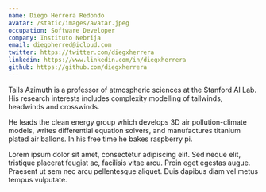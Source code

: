 ```yaml
---
name: Diego Herrera Redondo
avatar: /static/images/avatar.jpeg
occupation: Software Developer
company: Instituto Nebrija
email: diegoherred@icloud.com
twitter: https://twitter.com/diegxherrera
linkedin: https://www.linkedin.com/in/diegxherrera
github: https://github.com/diegxherrera
---
```


Tails Azimuth is a professor of atmospheric sciences at the Stanford AI Lab. His research interests includes complexity modelling of tailwinds, headwinds and crosswinds.

He leads the clean energy group which develops 3D air pollution-climate models, writes differential equation solvers, and manufactures titanium plated air ballons. In his free time he bakes raspberry pi.

Lorem ipsum dolor sit amet, consectetur adipiscing elit. Sed neque elit, tristique placerat feugiat ac, facilisis vitae arcu. Proin eget egestas augue. Praesent ut sem nec arcu pellentesque aliquet. Duis dapibus diam vel metus tempus vulputate.
